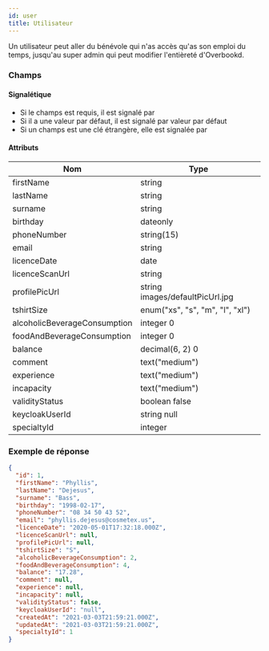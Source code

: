 ```yaml
---
id: user
title: Utilisateur
---
```



Un utilisateur peut aller du bénévole qui n'as accès qu'as son emploi du temps, jusqu'au super admin
qui peut modifier l'entièreté d'Overbookd.
### Champs

#### Signalétique

+ Si le champs est requis, il est signalé par <Required />
+ Si il a une valeur par défaut, il est signalé par <DefaultValue>valeur par défaut</DefaultValue>
+ Si un champs est une clé étrangère, elle est signalée par <ForeignKey to="shift" label="Créneau" /> 

#### Attributs

Nom | Type
--- | ---
<Name>firstName</Name>  <Required /> | string 
<Name>lastName</Name>  <Required /> | string 
<Name>surname</Name>   | string 
<Name>birthday</Name>   | dateonly 
<Name>phoneNumber</Name>   | string(15) 
<Name>email</Name>  <Required /> | string 
<Name>licenceDate</Name>   | date 
<Name>licenceScanUrl</Name>   | string 
<Name>profilePicUrl</Name>   | string <DefaultValue>images/defaultPicUrl.jpg</DefaultValue>
<Name>tshirtSize</Name>   | enum("xs", "s", "m", "l", "xl") 
<Name>alcoholicBeverageConsumption</Name>  <Required /> | integer <DefaultValue>0</DefaultValue>
<Name>foodAndBeverageConsumption</Name>  <Required /> | integer <DefaultValue>0</DefaultValue>
<Name>balance</Name>  <Required /> | decimal(6, 2) <DefaultValue>0</DefaultValue>
<Name>comment</Name>   | text("medium") 
<Name>experience</Name>   | text("medium") 
<Name>incapacity</Name>   | text("medium") 
<Name>validityStatus</Name>  <Required /> | boolean <DefaultValue>false</DefaultValue>
<Name>keycloakUserId</Name>  <Required /> | string <DefaultValue>null</DefaultValue>
<Name>specialtyId</Name> <Required /> <ForeignKey to="specialty" label="Spécialité" /> | integer

### Exemple de réponse

```json
{
  "id": 1,
  "firstName": "Phyllis",
  "lastName": "Dejesus",
  "surname": "Bass",
  "birthday": "1998-02-17",
  "phoneNumber": "08 34 50 43 52",
  "email": "phyllis.dejesus@cosmetex.us",
  "licenceDate": "2020-05-01T17:32:18.000Z",
  "licenceScanUrl": null,
  "profilePicUrl": null,
  "tshirtSize": "S",
  "alcoholicBeverageConsumption": 2,
  "foodAndBeverageConsumption": 4,
  "balance": "17.28",
  "comment": null,
  "experience": null,
  "incapacity": null,
  "validityStatus": false,
  "keycloakUserId": "null",
  "createdAt": "2021-03-03T21:59:21.000Z",
  "updatedAt": "2021-03-03T21:59:21.000Z",
  "specialtyId": 1
}
```
